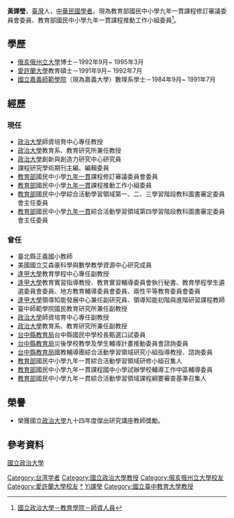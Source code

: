 {{Infobox_officeholder
| name = 黃譯瑩
| image name =
| width = 200
| Sex = 女
| now = 中華民國學者
| nationality = {{ROC}}
| period =
| party = 
| Native place = {{TW}}
| 職業 = [[學者|學者]]
| date of birth =  
| date of death =  
| place of birth = 
| educate = 
*[[俄亥俄州立大學|俄亥俄州立大學]]博士
*[[愛許蘭大學|愛許蘭大學]]教育碩士
*[[國立嘉義師範學院|國立嘉義師範學院]]（現為嘉義大學）數理系學士
| past = 
}}

'''黃譯瑩'''，[[臺灣|臺灣]]人，[[中華民國|中華民國]][[學者|學者]]。現為教育部國民中小學九年一貫課程修訂審議委員會委員、教育部國民中小學九年一貫課程推動工作小組委員<ref>[https://educ.nccu.edu.tw/zh_tw/faculty/-%E9%BB%83%E8%AD%AF%E7%91%A9-76875866 國立政治大學－教育學院－師資人員]</ref>。

== 學歷 ==
*[[俄亥俄州立大學|俄亥俄州立大學]]博士－1992年9月~ 1995年3月
*[[愛許蘭大學|愛許蘭大學]]教育碩士－1991年9月~ 1992年7月
*[[國立嘉義師範學院|國立嘉義師範學院]]（現為嘉義大學）數理系學士－1984年9月~ 1991年7月

== 經歷 ==
=== 現任 ===
*[[政治大學|政治大學]]師資培育中心專任教授
*[[政治大學|政治大學]]教育系、教育研究所兼任教授
*[[政治大學|政治大學]]創新與創造力研究中心研究員
*課程研究學術期刊主編、編輯委員
*[[中華民國教育部|教育部]]國民中小學[[九年一貫|九年一貫]]課程修訂審議委員會委員 
*[[中華民國教育部|教育部]]國民中小學[[九年一貫|九年一貫]]課程推動工作小組委員
*[[中華民國教育部|教育部]]國民中小學綜合活動學習領域第一、二、三學習階段教科圖書審定委員會主任委員
*[[中華民國教育部|教育部]]國民中小學[[九年一貫|九年一貫]]綜合活動學習領域第四學習階段教科圖書審定委員會主任委員

=== 曾任 ===
*臺北縣正義國小教師
*美國國立艾森豪科學與數學教學資源中心研究成員
*[[逢甲大學|逢甲大學]]教育學程中心專任副教授
*[[逢甲大學|逢甲大學]]教育實習指導教授、教育實習輔導委員會執行秘書、教育學程學生遴選委員會委員、地方教育輔導委員會委員、兩性平等教育委員會委員
*[[逢甲大學|逢甲大學]]領導知能發展中心兼任副研究員、領導知能初階與進階研習課程教師
*臺中師範學院國民教育研究所兼任副教授
*[[政治大學|政治大學]]師資培育中心專任副教授
*[[政治大學|政治大學]]教育系、教育研究所兼任副教授
*[[台中縣|台中縣]][[臺中市政府教育局|教育局]]台中縣國民中學校長甄選口試委員
*[[台中縣|台中縣]][[臺中市政府教育局|教育局]]災後學校教學及學生輔導計畫推動委員會諮詢委員
*[[台中縣|台中縣]][[臺中市政府教育局|教育局]]國教輔導團綜合活動學習領域研究小組指導教授、諮詢委員
*[[中華民國教育部|教育部]]國民中小學九年一貫綜合活動學習領域研修小組召集人
*[[中華民國教育部|教育部]]國民中小學九年一貫課程國中小學試辦學校輔導工作中區輔導委員
*[[中華民國教育部|教育部]]國民中小學九年一貫綜合活動學習領域課程綱要審查基準召集人

== 榮譽 ==
*榮獲國立[[政治大學|政治大學]]九十四年度傑出研究講座教師獎勵。

== 參考資料 ==
[http://www.nccu.edu.tw/ 國立政治大學] {{Wayback|url=http://www.nccu.edu.tw/ |date=20070822063520 }}

{{DEFAULTSORT:Huang黃譯瑩}}

[[Category:台湾学者|Category:台湾学者]]
[[Category:國立政治大學教授|Category:國立政治大學教授]]
[[Category:俄亥俄州立大學校友|Category:俄亥俄州立大學校友]]
[[Category:愛許蘭大學校友|Category:愛許蘭大學校友]]
[[Category:國立嘉義大學校友|*]]
[[Category:黃姓|Yi譯瑩]]
[[Category:國立臺中教育大學教授|Category:國立臺中教育大學教授]]